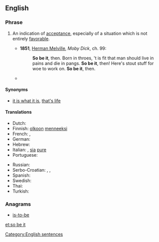 ==English==

===Phrase===
{{head|en|phrase|head=[[so]] [[be]] [[it]]}}

# {{idiomatic}} An indication of [[acceptance]], especially of a situation which is not entirely [[favorable]].
#* '''1851''', [[w:Herman Melville|Herman Melville]], ''Moby Dick'', ch. 99:
#*: '''So be it''', then. Born in throes, 't is fit that man should live in pains and die in pangs. '''So be it''', then! Here's stout stuff for woe to work on. '''So be it''', then.
#* {{quote-news|date=February 22|year=2009|title=ABC This Week with George Stephanopoulos|passage=It doesn' t matter which party it is. If the people choose one, a Democrat, then '''so be it'''.}}

====Synonyms====
* {{sense|indication of acceptance}} [[it is what it is]], [[that's life]]

====Translations====
{{trans-top|indication of acceptance}}
* Dutch: {{t-|nl|het zij zo}}
* Finnish: [[olkoon]] [[menneeksi]]
* French: {{t+|fr|soit}}, {{t+|fr|ainsi soit-il}}
* German: {{t-|de|So sei es}}
* Hebrew: {{t-|he|ניחא|tr=nicha|sc=Hebr}}
* Italian: {{t-|it|transeat}}, [[sia]] [[pure]]
* Portuguese: {{t-|pt|assim seja}}
{{trans-mid}}
* Russian: {{t+|ru|так и быть|tr=tak i byt’}}
* Serbo-Croatian: {{t|sh|neka tako bude}}, {{t|sh|u redu}}, {{t|sh|neka}}
* Spanish: {{t-|es|así sea}}
* Swedish: {{t-|sv|då så}}
* Thai: {{t-|th|ทำไปเลยถ้าอยากทำ|tr=tham pai loei tha yak tham|sc=Thai}}
* Turkish: {{t-|tr|öyle olsun}}
{{trans-bottom}}

===Anagrams===
* [[is-to-be#English|is-to-be]]

[[Category:English sentences]]

[[et:so be it]]
